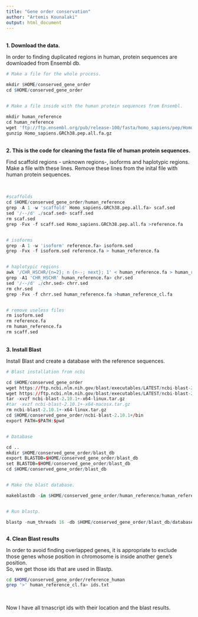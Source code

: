 ```yaml
---
title: "Gene order conservation"
author: "Artemis Kounalaki"
output: html_document
---
```


<br />
**1. Download the data.**

In order to finding duplicated regions in human, protein sequences are downloaded from Ensembl db.
<br />
```r
# Make a file for the whole process.

mkdir $HOME/conserved_gene_order
cd $HOME/conserved_gene_order


# Make a file inside with the human protein sequences from Ensembl.

mkdir human_reference
cd human_reference
wget 'ftp://ftp.ensembl.org/pub/release-100/fasta/homo_sapiens/pep/Homo_sapiens.GRCh38.pep.all.fa.gz'
gunzip Homo_sapiens.GRCh38.pep.all.fa.gz

```
<br />
**2. This is the code for cleaning the fasta file of human protein sequences.**

Find scaffold regions - unknown regions-, isoforms and haplotypic regions.
Make a file with these lines.
Remove these lines from the inital file with human protein sequences.

<br />
```r
#scaffolds
cd $HOME/conserved_gene_order/human_reference
grep -A 1 -w 'scaffold' Homo_sapiens.GRCh38.pep.all.fa> scaf.sed
sed '/--/d' ./scaf.sed> scaff.sed
rm scaf.sed
grep -Fvx -f scaff.sed Homo_sapiens.GRCh38.pep.all.fa >reference.fa


# isoforms
grep -A 1 -w 'isoform' reference.fa> isoform.sed
grep -Fvx -f isoform.sed reference.fa > human_reference.fa


# haplotypic regions
awk '/CHR_HSCHR/{n=2}; n {n--; next}; 1' < human_reference.fa > human_reference_cl.fa
grep -A1 'CHR_HSCHR' human_reference.fa> chr.sed
sed '/--/d' ./chr.sed> chrr.sed
rm chr.sed
grep -Fvx -f chrr.sed human_reference.fa >human_reference_cl.fa


# remove useless files
rm isoform.sed
rm reference.fa
rm human_reference.fa
rm scaff.sed

```
<br />
**3. Install Blast**

Install Blast and create a database with the reference sequences.
<br />
```r
# Blast installation from ncbi

cd $HOME/conserved_gene_order
wget https://ftp.ncbi.nlm.nih.gov/blast/executables/LATEST/ncbi-blast-2.10.1+-x64-macosx.tar.gz
wget https://ftp.ncbi.nlm.nih.gov/blast/executables/LATEST/ncbi-blast-2.10.1+-x64-linux.tar.gz
tar -xvzf ncbi-blast-2.10.1+-x64-linux.tar.gz
#tar -xvzf ncbi-blast-2.10.1+-x64-macosx.tar.gz
rm ncbi-blast-2.10.1+-x64-linux.tar.gz
cd $HOME/conserved_gene_order/ncbi-blast-2.10.1+/bin
export PATH=$PATH:$pwd


# Database

cd ..
mkdir $HOME/conserved_gene_order/blast_db
export BLASTDB=$HOME/conserved_gene_order/blast_db
set BLASTDB=$HOME/conserved_gene_order/blast_db
cd $HOME/conserved_gene_order/blast_db


# Make the blast database.

makeblastdb -in $HOME/conserved_gene_order/human_reference/human_reference_cl.fa -dbtype prot -out database_human


# Run blastp.

blastp -num_threads 16 -db $HOME/conserved_gene_order/blast_db/database_human -evalue 1e-10 -outfmt "6 qseqid sseqid pident length mismatch gapopen qstart qend sstart send evalue bitscore slen qlen" -qcov_hsp_p 80 -query $HOME/conserved_gene_order/human_reference/human_reference.fa >'results_human.txt'



```

**4. Clean Blast results**

In order to avoid finding overlapped genes, it is appropriate to exclude those genes whose position in chromosome is inside another gene's position.
<br />
So, we get those ids that are used in Blastp.
```bash
cd $HOME/conserved_gene_order/reference_human
grep '>' human_reference_cl.fa> ids.txt

```
<br />

Now I have all trnascript ids with their location and the blast results.

